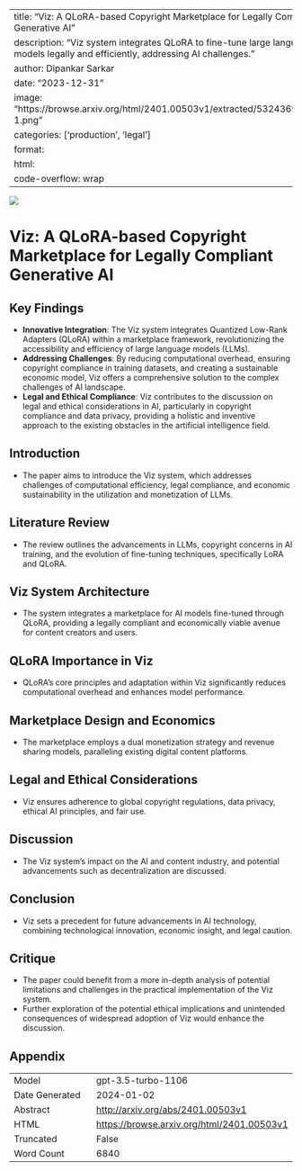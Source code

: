 
---
title: "Viz: A QLoRA-based Copyright Marketplace for Legally Compliant Generative AI"
description: "Viz system integrates QLoRA to fine-tune large language models legally and efficiently, addressing AI challenges."
author: Dipankar Sarkar
date: "2023-12-31"
image: "https://browse.arxiv.org/html/2401.00503v1/extracted/5324369/viz-1.png"
categories: ['production', 'legal']
format:
  html:
    code-overflow: wrap
---

![](https://browse.arxiv.org/html/2401.00503v1/extracted/5324369/viz-1.png)

# Viz: A QLoRA-based Copyright Marketplace for Legally Compliant Generative AI

## Key Findings
- **Innovative Integration**: The Viz system integrates Quantized Low-Rank Adapters (QLoRA) within a marketplace framework, revolutionizing the accessibility and efficiency of large language models (LLMs).
- **Addressing Challenges**: By reducing computational overhead, ensuring copyright compliance in training datasets, and creating a sustainable economic model, Viz offers a comprehensive solution to the complex challenges of AI landscape.
- **Legal and Ethical Compliance**: Viz contributes to the discussion on legal and ethical considerations in AI, particularly in copyright compliance and data privacy, providing a holistic and inventive approach to the existing obstacles in the artificial intelligence field.

## Introduction
- The paper aims to introduce the Viz system, which addresses challenges of computational efficiency, legal compliance, and economic sustainability in the utilization and monetization of LLMs.

## Literature Review
- The review outlines the advancements in LLMs, copyright concerns in AI training, and the evolution of fine-tuning techniques, specifically LoRA and QLoRA.

## Viz System Architecture
- The system integrates a marketplace for AI models fine-tuned through QLoRA, providing a legally compliant and economically viable avenue for content creators and users.

## QLoRA Importance in Viz
- QLoRA's core principles and adaptation within Viz significantly reduces computational overhead and enhances model performance.

## Marketplace Design and Economics
- The marketplace employs a dual monetization strategy and revenue sharing models, paralleling existing digital content platforms.

## Legal and Ethical Considerations
- Viz ensures adherence to global copyright regulations, data privacy, ethical AI principles, and fair use.

## Discussion
- The Viz system's impact on the AI and content industry, and potential advancements such as decentralization are discussed.

## Conclusion
- Viz sets a precedent for future advancements in AI technology, combining technological innovation, economic insight, and legal caution.

## Critique
- The paper could benefit from a more in-depth analysis of potential limitations and challenges in the practical implementation of the Viz system.
- Further exploration of the potential ethical implications and unintended consequences of widespread adoption of Viz would enhance the discussion.

## Appendix

|          |          |
|----------|----------|
| Model     | gpt-3.5-turbo-1106       |
| Date Generated     | 2024-01-02       |
| Abstract | [http://arxiv.org/abs/2401.00503v1](http://arxiv.org/abs/2401.00503v1)        |
| HTML     | [https://browse.arxiv.org/html/2401.00503v1](https://browse.arxiv.org/html/2401.00503v1)       |
| Truncated       | False       |
| Word Count       | 6840       |